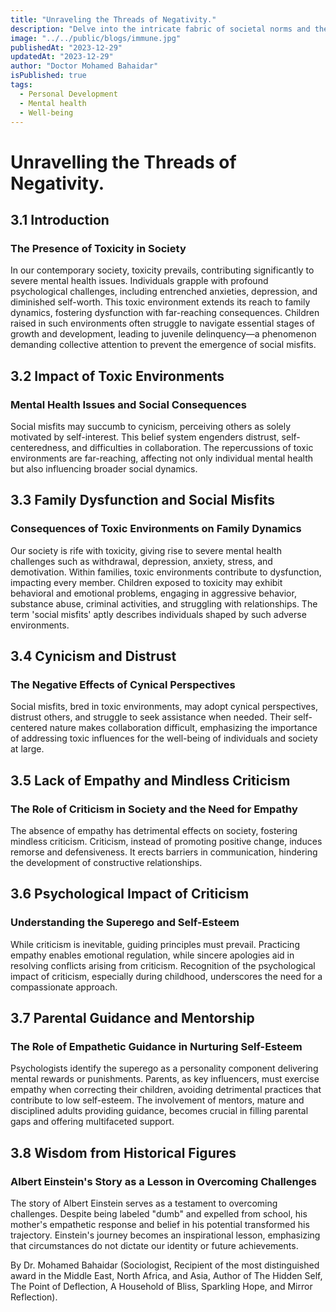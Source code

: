 ```yaml
---
title: "Unraveling the Threads of Negativity."
description: "Delve into the intricate fabric of societal norms and the toxic undercurrents that shape our thinking."
image: "../../public/blogs/immune.jpg"
publishedAt: "2023-12-29"
updatedAt: "2023-12-29"
author: "Doctor Mohamed Bahaidar"
isPublished: true
tags:
  - Personal Development
  - Mental health
  - Well-being
---
```


# Unravelling the Threads of Negativity.

## 3.1 Introduction

### The Presence of Toxicity in Society

In our contemporary society, toxicity prevails, contributing significantly to severe mental health issues. Individuals grapple with profound psychological challenges, including entrenched anxieties, depression, and diminished self-worth. This toxic environment extends its reach to family dynamics, fostering dysfunction with far-reaching consequences. Children raised in such environments often struggle to navigate essential stages of growth and development, leading to juvenile delinquency—a phenomenon demanding collective attention to prevent the emergence of social misfits.

## 3.2 Impact of Toxic Environments

### Mental Health Issues and Social Consequences

Social misfits may succumb to cynicism, perceiving others as solely motivated by self-interest. This belief system engenders distrust, self-centeredness, and difficulties in collaboration. The repercussions of toxic environments are far-reaching, affecting not only individual mental health but also influencing broader social dynamics.

## 3.3 Family Dysfunction and Social Misfits

### Consequences of Toxic Environments on Family Dynamics

Our society is rife with toxicity, giving rise to severe mental health challenges such as withdrawal, depression, anxiety, stress, and demotivation. Within families, toxic environments contribute to dysfunction, impacting every member. Children exposed to toxicity may exhibit behavioral and emotional problems, engaging in aggressive behavior, substance abuse, criminal activities, and struggling with relationships. The term 'social misfits' aptly describes individuals shaped by such adverse environments.

## 3.4 Cynicism and Distrust

### The Negative Effects of Cynical Perspectives

Social misfits, bred in toxic environments, may adopt cynical perspectives, distrust others, and struggle to seek assistance when needed. Their self-centered nature makes collaboration difficult, emphasizing the importance of addressing toxic influences for the well-being of individuals and society at large.

## 3.5 Lack of Empathy and Mindless Criticism

### The Role of Criticism in Society and the Need for Empathy

The absence of empathy has detrimental effects on society, fostering mindless criticism. Criticism, instead of promoting positive change, induces remorse and defensiveness. It erects barriers in communication, hindering the development of constructive relationships.

## 3.6 Psychological Impact of Criticism

### Understanding the Superego and Self-Esteem

While criticism is inevitable, guiding principles must prevail. Practicing empathy enables emotional regulation, while sincere apologies aid in resolving conflicts arising from criticism. Recognition of the psychological impact of criticism, especially during childhood, underscores the need for a compassionate approach.

## 3.7 Parental Guidance and Mentorship

### The Role of Empathetic Guidance in Nurturing Self-Esteem

Psychologists identify the superego as a personality component delivering mental rewards or punishments. Parents, as key influencers, must exercise empathy when correcting their children, avoiding detrimental practices that contribute to low self-esteem. The involvement of mentors, mature and disciplined adults providing guidance, becomes crucial in filling parental gaps and offering multifaceted support.

## 3.8 Wisdom from Historical Figures

### Albert Einstein's Story as a Lesson in Overcoming Challenges

The story of Albert Einstein serves as a testament to overcoming challenges. Despite being labeled "dumb" and expelled from school, his mother's empathetic response and belief in his potential transformed his trajectory. Einstein's journey becomes an inspirational lesson, emphasizing that circumstances do not dictate our identity or future achievements.

By Dr. Mohamed Bahaidar (Sociologist, Recipient of the most distinguished award in the Middle East, North Africa, and Asia, Author of The Hidden Self, The Point of Deflection, A Household of Bliss, Sparkling Hope, and Mirror Reflection).
